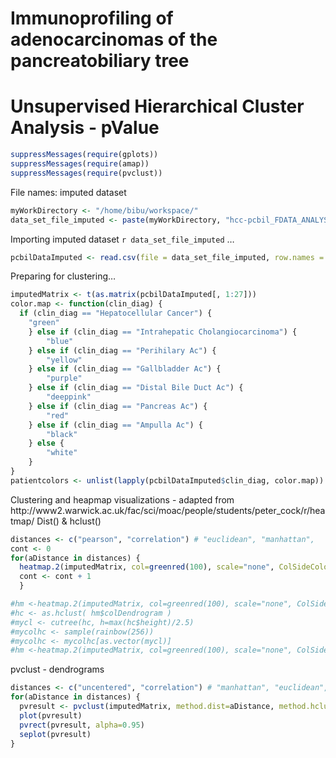 Immunoprofiling of adenocarcinomas of the pancreatobiliary tree
===============================================================
Unsupervised Hierarchical Cluster Analysis - pValue
===============================================================

```r
suppressMessages(require(gplots))
suppressMessages(require(amap))
suppressMessages(require(pvclust))
```

File names: imputed dataset
```r
myWorkDirectory <- "/home/bibu/workspace/"
data_set_file_imputed <- paste(myWorkDirectory, "hcc-pcbil_FDATA_ANALYSIS/r/output/imputedPcbilD.csv", sep="")
```

Importing imputed dataset `r data_set_file_imputed` ...
```r
pcbilDataImputed <- read.csv(file = data_set_file_imputed, row.names = 29, colClasses= c(rep("numeric",27), "factor", "character"), na.strings = "?",quote="\"" )
```

Preparing for clustering...
```r
imputedMatrix <- t(as.matrix(pcbilDataImputed[, 1:27]))
color.map <- function(clin_diag) { 
  if (clin_diag == "Hepatocellular Cancer") {
    "green"
	} else if (clin_diag == "Intrahepatic Cholangiocarcinoma") {
		"blue"
	} else if (clin_diag == "Perihilary Ac") {
		"yellow"
	} else if (clin_diag == "Gallbladder Ac") {
		"purple"
	} else if (clin_diag == "Distal Bile Duct Ac") {
		"deeppink"
	} else if (clin_diag == "Pancreas Ac") {
		"red"
	} else if (clin_diag == "Ampulla Ac") {
		"black"
	} else {
		"white"
	} 
}
patientcolors <- unlist(lapply(pcbilDataImputed$clin_diag, color.map))
```

Clustering and heapmap visualizations - adapted from http://www2.warwick.ac.uk/fac/sci/moac/people/students/peter_cock/r/heatmap/
Dist() & hclust()
```r
distances <- c("pearson", "correlation") # "euclidean", "manhattan", 
cont <- 0
for(aDistance in distances) {
  heatmap.2(imputedMatrix, col=greenred(100), scale="none", ColSideColors=patientcolors,key= (cont == 0), symkey=FALSE, density.info="none", trace="none", cexRow=1.0, cexCol= 0.4, distfun=function(x) Dist(x,method= aDistance), main= paste("Dist(", aDistance, "):", "hclust(","average", ")", sep=""), hclustfun = function(x) hclust(x, method = "average") )
  cont <- cont + 1
  }

#hm <-heatmap.2(imputedMatrix, col=greenred(100), scale="none", ColSideColors=mycolhc,key= FALSE, symkey=FALSE, density.info="none", trace="none", cexRow=1.0, cexCol= 0.4, distfun=function(x) Dist(x,method= aDistance), main= paste("Dist(", aDistance, "):", "hclust(","average", ")", sep=""), hclustfun = function(x) hclust(x, method = "average"), Colv=TRUE )
#hc <- as.hclust( hm$colDendrogram )
#mycl <- cutree(hc, h=max(hc$height)/2.5)
#mycolhc <- sample(rainbow(256))
#mycolhc <- mycolhc[as.vector(mycl)]
#hm <-heatmap.2(imputedMatrix, col=greenred(100), scale="none", ColSideColors=mycolhc,key= FALSE, symkey=FALSE, density.info="none", trace="none", cexRow=1.0, cexCol= 0.4, distfun=function(x) Dist(x,method= aDistance), main= paste("Dist(", aDistance, "):", "hclust(","average", ")", sep=""), hclustfun = function(x) hclust(x, method = "average"), Colv=TRUE )
```

pvclust - dendrograms
```r
distances <- c("uncentered", "correlation") # "manhattan", "euclidean", 
for(aDistance in distances) {
  pvresult <- pvclust(imputedMatrix, method.dist=aDistance, method.hclust="average", nboot=1000) # 1000 for test, 10000 for final result
  plot(pvresult)
  pvrect(pvresult, alpha=0.95)  
  seplot(pvresult)
}
```